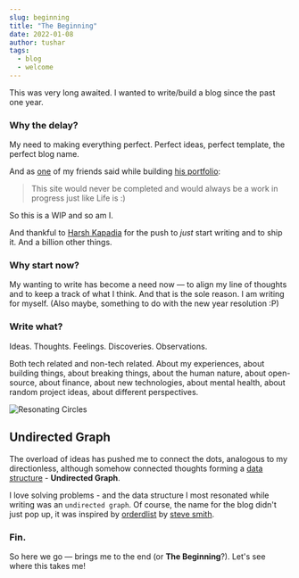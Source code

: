 ```yaml
---
slug: beginning
title: "The Beginning"
date: 2022-01-08
author: tushar
tags:
  - blog
  - welcome
---
```



This was very long awaited. I wanted to write/build a blog since the past one year.

### Why the delay? 

My need to making everything perfect. Perfect ideas, perfect template, the perfect blog name.  

And as [one](https://twitter.com/DeepankarBhade) of my friends said while building [his portfolio](https://dpnkr.in):

> This site would never be completed and would always be a work in progress just like Life is :)

So this is a WIP and so am I.

And thankful to [Harsh Kapadia](https://harshkapadia.me) for the push to _just_ start writing and to ship it. And a billion other things.


### Why start now?

My wanting to write has become a need now — to align my line of thoughts and to keep a track of what I think. And that is the sole reason. I am writing for myself. (Also maybe, something to do with the new year resolution :P)

### Write what? 

Ideas. Thoughts. Feelings. Discoveries. Observations. 

Both tech related and non-tech related. About my experiences, about building things, about breaking things, about the human nature, about open-source, about finance, about new technologies, about mental health, about random project ideas, about different perspectives.

![Resonating Circles](/images/beginning-resonating-circle.jpg)

## Undirected Graph

The overload of ideas has pushed me to connect the dots, analogous to my directionless, although somehow connected thoughts forming a [data structure](https://en.wikipedia.org/wiki/Graph_(discrete_mathematics)) - **Undirected Graph**.

I love solving problems - and the data structure I most resonated while writing was an `undirected graph`. Of course, the name for the blog didn't just pop up, it was inspired by [orderdlist](https://orderedlist.com) by [steve smith](https://twitter.com/orderedlist).

### Fin.

<p>
  <TwitterTweetEmbed tweetId={"1484752668933632003"} />
</p>

So here we go — brings me to the end (or **The Beginning**?). 
Let's see where this takes me!